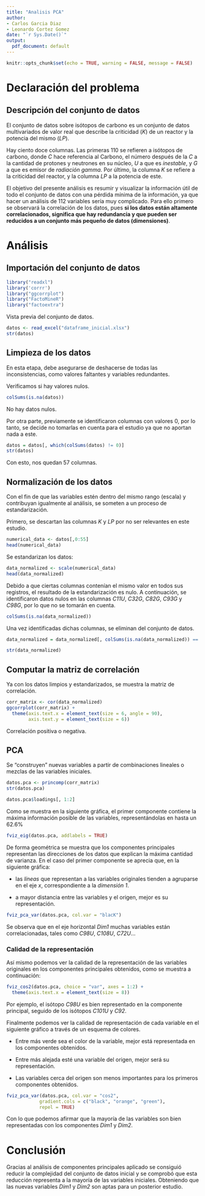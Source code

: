 ```yaml
---
title: "Analisis PCA"
author:
- Carlos Garcia Diaz
- Leonardo Cortez Gomez
date: "`r Sys.Date()`"
output:
  pdf_document: default
---
```


```r
knitr::opts_chunk$set(echo = TRUE, warning = FALSE, message = FALSE)
```

# Declaración del problema

## Descripción del conjunto de datos

El conjunto de datos sobre isótopos de carbono es un conjunto de datos multivariados de valor real que describe la criticidad (*K*) de un reactor y la potencia del mismo (*LP*).

Hay ciento doce columnas. Las primeras 110 se refieren a isótopos de carbono, donde *C* hace referencia al Carbono, el número después de la *C* a la cantidad de protones y neutrones en su núcleo, *U* a que es *inestable*, y *G* a que es emisor de *radiación gamma*. Por último, la columna *K* se refiere a la criticidad del reactor, y la columna *LP* a la potencia de este.

El objetivo del presente análisis es resumir y visualizar la información útil de todo el conjunto de datos con una pérdida mínima de la información, ya que hacer un análisis de 112 variables sería muy complicado. Para ello primero se observará la correlación de los datos, pues **si los datos están altamente correlacionados, significa que hay redundancia y que pueden ser reducidos a un conjunto más pequeño de datos (dimensiones)**.

# Análisis

## Importación del conjunto de datos

```r
library("readxl")
library('corrr')
library("ggcorrplot")
library("FactoMineR")
library("factoextra")
```

Vista previa del conjunto de datos.

```r
datos <- read_excel("dataframe_inicial.xlsx")
str(datos)
```

## Limpieza de los datos

En esta etapa, debe asegurarse de deshacerse de todas las inconsistencias, como valores faltantes y variables redundantes.

Verificamos si hay valores nulos.

```r
colSums(is.na(datos))
```

No hay datos nulos.

Por otra parte, previamente se identificaron columnas con valores 0, por lo tanto, se decide no tomarlas en cuenta para el estudio ya que no aportan nada a este.

```r
datos = datos[, which(colSums(datos) != 0)]
str(datos)
```

Con esto, nos quedan 57 columnas.

## Normalización de los datos

Con el fin de que las variables estén dentro del mismo rango (escala) y contribuyan igualmente al análisis, se someten a un proceso de estandarización.

Primero, se descartan las columnas *K* y *LP* por no ser relevantes en este estudio.

```r
numerical_data <- datos[,0:55]
head(numerical_data)
```

Se estandarizan los datos:

```r
data_normalized <- scale(numerical_data)
head(data_normalized)
```

Debido a que ciertas columnas contenían el mismo valor en todos sus registros, el resultado de la estandarización es nulo.
A continuación, se identificaron datos nulos en las columnas *C11U*, *C32G*, *C82G*, *C93G* y *C98G*, por lo que no se tomarán en cuenta.

```r
colSums(is.na(data_normalized))
```

Una vez identificadas dichas columnas, se eliminan del conjunto de datos.

```r
data_normalized = data_normalized[, colSums(is.na(data_normalized)) == 0]

str(data_normalized)
```

## Computar la matriz de correlación

Ya con los datos limpios y estandarizados, se muestra la matriz de correlación.

```r
corr_matrix <- cor(data_normalized)
ggcorrplot(corr_matrix) +
  theme(axis.text.x = element_text(size = 6, angle = 90),
        axis.text.y = element_text(size = 6))
```

Correlación positiva o negativa.

## PCA

Se "construyen" nuevas variables a partir de combinaciones lineales o mezclas de las variables iniciales.

```r
datos.pca <- princomp(corr_matrix)
str(datos.pca)
```

```r
datos.pca$loadings[, 1:2]
```

Como se muestra en la siguiente gráfica, el primer componente contiene la máxima información posible de las variables, representándolas en hasta un 62.6%

```r
fviz_eig(datos.pca, addlabels = TRUE)
```

De forma geométrica se muestra que los componentes principales representan las direcciones de los datos que explican la máxima cantidad de varianza. En el caso del primer componente se aprecia que, en la siguiente gráfica:

- las *líneas* que representan a las variables originales tienden a agruparse en el eje *x*, correspondiente a la *dimensión 1*.

- a mayor distancia entre las variables y el origen, mejor es su representación.

```r
fviz_pca_var(datos.pca, col.var = "blacK")
```

Se observa que en el eje horizontal *Dim1* muchas variables están correlacionadas, tales como *C98U*, *C108U*, *C72U*...

### Calidad de la representación

Así mismo podemos ver la calidad de la representación de las variables originales en los componentes principales obtenidos, como se muestra a continuación:

```r
fviz_cos2(datos.pca, choice = "var", axes = 1:2) +
  theme(axis.text.x = element_text(size = 8))
```

Por ejemplo, el isótopo *C98U* es bien representado en la componente principal, seguido de los isótopos *C101U* y *C92*.

Finalmente podemos ver la calidad de representación de cada variable en el siguiente gráfico a través de un esquema de colores.

- Entre más verde sea el color de la variable, mejor está representada en los componentes obtenidos.

- Entre más alejada esté una variable del origen, mejor será su representación.

- Las variables cerca del origen son menos importantes para los primeros componentes obtenidos.

```r
fviz_pca_var(datos.pca, col.var = "cos2",
            gradient.cols = c("black", "orange", "green"),
            repel = TRUE)
```

Con lo que podemos afirmar que la mayoría de las variables son bien representadas con los componentes *Dim1* y *Dim2*.

# Conclusión

Gracias al análisis de componentes principales aplicado se consiguió reducir la complejidad del conjunto de datos inicial y se comprobó que esta reducción representa a la mayoría de las variables iniciales.
Obteniendo que las nuevas variables *Dim1* y *Dim2* son aptas para un posterior estudio.
